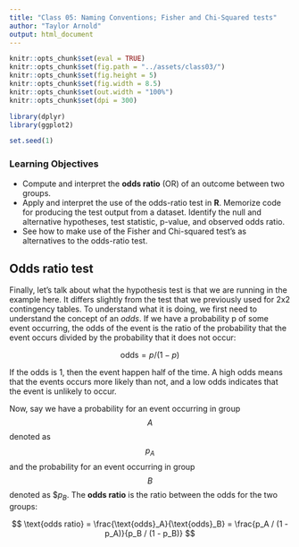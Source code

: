 ```yaml
---
title: "Class 05: Naming Conventions; Fisher and Chi-Squared tests"
author: "Taylor Arnold"
output: html_document
---
```


```r
knitr::opts_chunk$set(eval = TRUE)
knitr::opts_chunk$set(fig.path = "../assets/class03/")
knitr::opts_chunk$set(fig.height = 5)
knitr::opts_chunk$set(fig.width = 8.5)
knitr::opts_chunk$set(out.width = "100%")
knitr::opts_chunk$set(dpi = 300)

library(dplyr)
library(ggplot2)

set.seed(1)
```

### Learning Objectives

- Compute and interpret the **odds ratio** (OR) of an outcome between two
groups.
- Apply and interpret the use of the odds-ratio test in **R**.
Memorize code for producing the test output from a dataset. Identify
the null and alternative hypotheses, test statistic, p-value, and observed
odds ratio.
- See how to make use of the Fisher and Chi-squared test's as alternatives to
the odds-ratio test.

## Odds ratio test

Finally, let's talk about what the hypothesis test is that we are running in
the example here. It differs slightly from the test that we previously used
for 2x2 contingency tables. To understand what it is doing, we first need
to understand the concept of an *odds*. If we have a probability p of some
event occurring, the odds of the event is the ratio of the probability that
the event occurs divided by the probability that it does not occur:

$$ \text{odds} = p / (1 - p) $$

If the odds is 1, then the event happen half of the time. A high odds means
that the events occurs more likely than not, and a low odds indicates that
the event is unlikely to occur.

Now, say we have a probability for an event occurring in group $$A$$ denoted
as $$p_A$$ and the probability for an event occurring in group $$B$$ denoted
as $$p_B$. The **odds ratio** is the ratio between the odds for the two
groups:

$$ \text{odds ratio} = \frac{\text{odds}_A}{\text{odds}_B} = \frac{p_A / (1 - p_A)}{p_B / (1 - p_B)} $$





